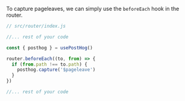 To capture pageleaves, we can simply use the `beforeEach` hook in the router.

```js
// src/router/index.js

//... rest of your code

const { posthog } = usePostHog()

router.beforeEach((to, from) => {
  if (from.path !== to.path) {
    posthog.capture('$pageleave')
  }
})

//... rest of your code
```